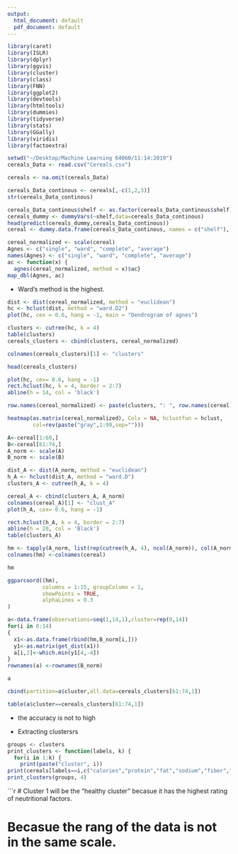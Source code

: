 ```yaml
---
output:
  html_document: default
  pdf_document: default
---
```


```r
library(caret)
library(ISLR)
library(dplyr)
library(ggvis)
library(cluster)
library(class)
library(FNN)
library(ggplot2)
library(devtools)
library(htmltools)
library(dummies)
library(tidyverse)
library(stats)
library(GGally)
library(viridis)
library(factoextra)
```

```r
setwd("~/Desktop/Machine Learning 64060/11:14:2019")
cereals_Data <- read.csv("Cereals.csv")

cereals <- na.omit(cereals_Data)
```

```r
cereals_Data_continous <- cereals[,-c(1,2,3)]
str(cereals_Data_continous)
```

```r
cereals_Data_continous$shelf <- as.factor(cereals_Data_continous$shelf)
cereals_dummy <- dummyVars(~shelf,data=cereals_Data_continous)
head(predict(cereals_dummy,cereals_Data_continous))
cereal <- dummy.data.frame(cereals_Data_continous, names = c("shelf"), sep= ".")
```

```r
cereal_normalized <- scale(cereal)
Agnes <- c("single", "ward", "complete", "average")
names(Agnes) <- c("single", "ward", "complete", "average")
ac <- function(x) {
  agnes(cereal_normalized, method = x)$ac}
map_dbl(Agnes, ac)
```
* Ward's method is the highest.

```r
dist <- dist(cereal_normalized, method = "euclidean")
hc <- hclust(dist, method = "ward.D2")
plot(hc, cex = 0.6, hang = -1, main = "Dendrogram of agnes")
```

```r
clusters <- cutree(hc, k = 4)
table(clusters)
cereals_clusters <- cbind(clusters, cereal_normalized)
```

```r
colnames(cereals_clusters)[1] <- "clusters"

head(cereals_clusters)
```
 
```r
plot(hc, cex= 0.6, hang = -1)
rect.hclust(hc, k = 4, border = 2:7)
abline(h = 14, col = 'black')
```

```r
row.names(cereal_normalized) <- paste(clusters, ": ", row.names(cereal), sep = "")

heatmap(as.matrix(cereal_normalized), Colv = NA, hclustfun = hclust, 
        col=rev(paste("gray",1:99,sep="")))
```
 
```r
A<-cereal[1:60,] 
B<-cereal[61:74,]
A_norm <- scale(A)
B_norm <- scale(B)
```
 
```r
dist_A <- dist(A_norm, method = "euclidean")
h_A <- hclust(dist_A, method = "ward.D")
clusters_A <- cutree(h_A, k = 4)

cereal_A <- cbind(clusters_A, A_norm)
colnames(cereal_A)[1] <- "clust_A"
plot(h_A, cex= 0.6, hang = -1)

rect.hclust(h_A, k = 4, border = 2:7)
abline(h = 20, col = 'Black')
table(clusters_A)
```

```r
hm <- tapply(A_norm, list(rep(cutree(h_A, 4), ncol(A_norm)), col(A_norm)), mean)
colnames(hm) <-colnames(cereal)

hm
```

```r

ggparcoord((hm),
           columns = 1:15, groupColumn = 1, 
           showPoints = TRUE, 
           alphaLines = 0.3 
)
```

```r

a<-data.frame(observations=seq(1,14,1),cluster=rep(0,14))
for(i in 0:14)
{
  x1<-as.data.frame(rbind(hm,B_norm[i,]))
  y1<-as.matrix(get_dist(x1))
  a[i,2]<-which.min(y1[4,-4])
}
rownames(a) <-rownames(B_norm)

a
```
```r
cbind(partition=a$cluster,all.data=cereals_clusters[61:74,1])

```

```r
table(a$cluster==cereals_clusters[61:74,1])
```
* the accuracy is not to high

* Extracting clustersrs
```r
groups <- clusters
print_clusters <- function(labels, k) {
  for(i in 1:k) {
    print(paste("cluster", i))
print(cereals[labels==i,c("calories","protein","fat","sodium","fiber","carbo","sugars","potass","vitamins")])}}
print_clusters(groups, 4)
```

```r
# Cluster 1 will be the "healthy cluster" becasue it has the highest rating of neutritional factors.

# Becasue the rang of the data is not in the same scale.